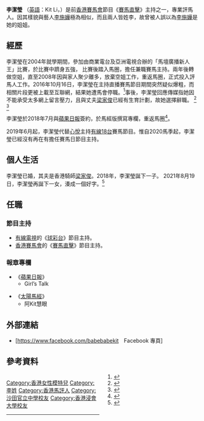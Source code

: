 {{Redirect2|李潔瑩|黎諾懿妻子、前港姐李潔瑩(Nicole)|李潔瑩 (港姐)}}
{{藝人
| name = 李潔瑩
| 圖片 = 
| 圖片尺寸 = 
| 圖片簡介 = 
| 英文名 = Kit Li
| 類型 = 節目主持
| 羅馬拼音 = Li Kit-Ying
| 暱稱 = 阿Kit
| 出生日期 = {{birth date and age|1983|10|1}}<ref>[http://www.skypost.hk/%E6%B8%AF%E8%81%9E/%E6%96%B0%E8%81%9E%E9%A0%AD%E6%A2%9D/20131101/001/%E8%A9%95%E9%A6%AC%E4%BA%BA%E6%9D%8E%E6%BD%94%E7%91%A9%20%E5%A5%AE%E6%88%B0%E4%B9%9D%E5%B9%B4%E8%B7%91%E5%87%BA/115558  評馬人李潔瑩，奮戰九年跑出｜01/11/2013 晴報Sky Post ] {{webarchive|url=https://web.archive.org/web/20160117213903/http://www.skypost.hk/%E6%B8%AF%E8%81%9E/%E6%96%B0%E8%81%9E%E9%A0%AD%E6%A2%9D/20131101/001/%E8%A9%95%E9%A6%AC%E4%BA%BA%E6%9D%8E%E6%BD%94%E7%91%A9%20%E5%A5%AE%E6%88%B0%E4%B9%9D%E5%B9%B4%E8%B7%91%E5%87%BA/115558 |date=2016-01-17 }}</ref><ref>{{Cite web |url=http://www.hkjc.com/Chinese/news/news_200409147915.htm |title=香港賽馬會 |access-date=2016-01-26 |archive-date=2009-07-15 |archive-url=https://web.archive.org/web/20090715080731/http://www.hkjc.com/Chinese/news/news_200409147915.htm |dead-url=no }}</ref>
| 出生地點 = {{BHKG}}
| 職業 = [[香港馬評人|香港馬評人]]、[[節目主持|節目主持]]
| 語言 = [[廣東話|廣東話]]、[[國語|國語]]、[[英語|英語]]
| 國籍 = {{CNHK}}
| 母校 = [[香港浸會大學|香港浸會大學]]<br>[[沙田官立中學|沙田官立中學]]
| 宗教信仰 = 
| 配偶 = {{marriage|[[梁家俊|梁家俊]]|July 12, 2016}}
| 兒女 = 1子1女
| 網站 = 
| 活躍年代 = 2004年至今
}}
'''李潔瑩''' （[[英語|英語]]：Kit Li，{{bd|1983年|10月1日|}}）是前[[香港賽馬會|香港賽馬會]]節目《[[賽馬直擊|賽馬直擊]]》主持之一，專業評馬人。因其樣貌與藝人[[李施嬅|李施嬅]]極為相似，而且兩人皆姓李，故曾被人誤以為[[李施嬅|李施嬅]]是她的姐姐。

== 經歷 ==
李潔瑩在2004年就學期間，參加由商業電台及亞洲電視合辦的「馬壇廣播新人王」比賽，於比賽中躋身五強，
比賽後踏入馬圈，擔任兼職賽馬主持。兩年後轉做空姐，直至2008年因與家人聚少離多，放棄空姐工作，重返馬圈，正式投入評馬人工作。2016年10月16日，李潔瑩在主持直播賽馬節目期間突然疑似爆粗，而相關片段更被上載至互聯網，結果她遭馬會停職。<ref>{{Cite web |url=http://hk.apple.nextmedia.com/realtime/racing/20161022/55807680 |title=【騎師梁家俊太太】J2直播節目咆哮爆粗！索女主持阿Kit遭停職 |access-date=2016-10-22 |archive-date=2017-09-30 |archive-url=https://web.archive.org/web/20170930212023/http://hk.apple.nextmedia.com/realtime/racing/20161022/55807680 |dead-url=no }}</ref>事後，李潔瑩回應傳媒指她因不能承受太多網上留言壓力，且與丈夫[[梁家俊|梁家俊]]已經有生育計劃，故她選擇辭職。 <ref>{{Cite web |url=http://hk.apple.nextmedia.com/realtime/racing/20161022/55811109 |title=職已辭！爆粗阿Kit唔會復職：我撐唔到落去 |access-date=2016-10-22 |archive-date=2017-01-12 |archive-url=https://web.archive.org/web/20170112134127/http://hk.apple.nextmedia.com/realtime/racing/20161022/55811109 |dead-url=no }}</ref> <ref>{{Cite web |url=http://racing.on.cc/news.html?id=20161022121012 |title=【有片】疑直播爆粗遭停職 阿Kit爆料 |access-date=2016-10-22 |archive-date=2017-01-12 |archive-url=https://web.archive.org/web/20170112121232/http://racing.on.cc/news.html?id=20161022121012 |dead-url=no }}</ref>

李潔瑩於2018年7月與[[蘋果日報_(香港)|蘋果日報]]簽約，於馬經版撰寫專欄，重返馬圈<ref>{{Cite web |url=https://hk.sports.appledaily.com/racing/realtime/article/20180718/58453282 |title=【才子配美女】鄒凱光、莎拉、阿Kit 強勢加盟《蘋果馬經》 |access-date=2018-07-18 |archive-url=https://web.archive.org/web/20180718144616/https://hk.sports.appledaily.com/racing/realtime/article/20180718/58453282 |archive-date=2018-07-18 |dead-url=yes }}</ref>。

2019年6月起，李潔瑩代替[[心悅|心悅]]主持[[有線18台|有線18台]]賽馬節目。惟自2020馬季起，李潔瑩已經沒有再在有擔任賽馬日節目主持。

== 個人生活 ==
李潔瑩已婚，其夫是香港騎師[[梁家俊|梁家俊]]。2018年，李潔瑩誕下一子。
2021年8月19日，李潔瑩再誕下一女，湊成一個好字。<ref>{{cite web|title=梁家俊弄瓦之喜|url=https://std.stheadline.com/racing/article/2387274/%E9%A6%AC%E7%B6%93-%E9%A6%AC%E5%A0%B4%E6%B5%AE%E4%B8%96%E7%B9%AA-%E6%A2%81%E5%AE%B6%E4%BF%8A%E5%BC%84%E7%93%A6%E4%B9%8B%E5%96%9C|date=2020年8月21日|publisher=星島日報|access-date=2021年8月22日|archive-date=2021年8月22日|archive-url=https://web.archive.org/web/20210822125356/https://std.stheadline.com/racing/article/2387274/%E9%A6%AC%E7%B6%93-%E9%A6%AC%E5%A0%B4%E6%B5%AE%E4%B8%96%E7%B9%AA-%E6%A2%81%E5%AE%B6%E4%BF%8A%E5%BC%84%E7%93%A6%E4%B9%8B%E5%96%9C|dead-url=no}}</ref>

== 任職 ==
=== 節目主持 ===
*[[香港有線電視|有線電視]]的《[[球彩台|球彩台]]》節目主持。
*[[香港賽馬會|香港賽馬會]]的《[[賽馬直擊|賽馬直擊]]》節目主持。

=== 報章專欄 ===
*《[[蘋果日報_(香港)|蘋果日報]]》
**Girl’s Talk

*《[[太陽報_(香港)|太陽馬經]]》
**阿Kit慧眼

== 外部連結 ==
* [https://www.facebook.com/babebabekit　Facebook 專頁] {{Wayback|url=https://www.facebook.com/babebabekit |date=20170115053543 }}

== 參考資料 ==
<div class="references-small" style="-moz-column-count:2; column-count:2;">

[[Category:香港女性模特兒|Category:香港女性模特兒]]
[[Category:李姓|Category:李姓]]
[[Category:香港馬評人|Category:香港馬評人]]
[[Category:沙田官立中學校友|Category:沙田官立中學校友]]
[[Category:香港浸會大學校友|Category:香港浸會大學校友]]